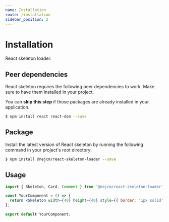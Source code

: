 ```yaml
---
name: Installation
route: /installation
sidebar_position: 2
---
```



# Installation

React skeleton loader.

## Peer dependencies

React skeleton requires the following peer dependencies to work. Make sure to
have them installed in your project.

<Hint type="info">
  You can <strong>skip this step</strong> if those packages are already
  installed in your application.
</Hint>

```bash
$ npm install react react-dom --save
```

## Package

Install the latest version of React skeleton by running the following command in
your project's root directory:

```bash
$ npm install @nejcm/react-skeleton-loader --save
```

## Usage

```jsx
import { Skeleton, Card, Comment } from '@nejcm/react-skeleton-loader';

const YourComponent = () => {
  return <Skeleton width={40} height={40} style={{ border: '1px solid' }} />;
};

export default YourComponent;
```
